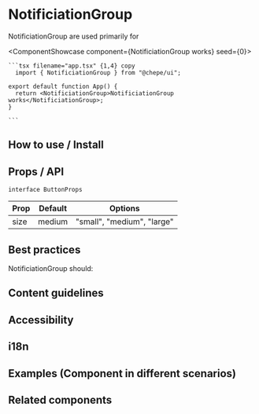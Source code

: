

# NotificiationGroup

NotificiationGroup are used primarily for

<ComponentShowcase component={<NotificiationGroup>NotificiationGroup works</NotificiationGroup>} seed={0}>
   <div>

    ```tsx filename="app.tsx" {1,4} copy
      import { NotificiationGroup } from "@chepe/ui";

    export default function App() {
      return <NotificiationGroup>NotificiationGroup works</NotificiationGroup>;
    }

    ```

  </div>
</ComponentShowcase>

## How to use / Install

## Props / API

`interface ButtonProps`

| Prop | Default | Options                    |
| ---- | ------- | -------------------------- |
| size | medium  | "small", "medium", "large" |

## Best practices

NotificiationGroup should:

## Content guidelines

## Accessibility

## i18n

## Examples (Component in different scenarios)

## Related components
